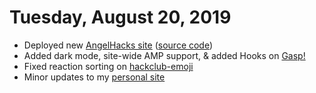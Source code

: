 # Tuesday, August 20, 2019

- Deployed new [AngelHacks site](https://angelhacks.org) ([source code](https://github.com/angelhacks/site))
- Added dark mode, site-wide AMP support, & added Hooks on [Gasp!](https://gasp.now.sh)
- Fixed reaction sorting on [hackclub-emoji](https://hackclub-emoji.now.sh)
- Minor updates to my [personal site](https://lachlanjc.me)
